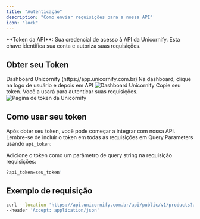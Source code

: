 ```yaml
---
title: "Autenticação"
description: "Como enviar requisições para a nossa API"
icon: "lock"
---
```


<Tip>
  **Token da API**: Sua credencial de acesso à API da Unicornify. Esta chave
  identifica sua conta e autoriza suas requisições.
</Tip>

## Obter seu Token

<Steps>
  <Step title="Acesse a dashboard da Unicornify">
    <Card>Dashboard Unicornify (https://app.unicornify.com.br)</Card>
  </Step>
  <Step title="Clique em API">
    <Card>
      Na dashboard, clique na logo de usuário e depois em API
      <img src="/images/dashboard.png" alt="Dashboard Unicornify" />
    </Card>
  </Step>
  <Step title="Copie seu Token">
    <Card>
      Copie seu token. Você a usará para autenticar suas requisições.
      <img src="/images/api-page.png" alt="Pagina de token da Unicornify" />
    </Card>
  </Step>
</Steps>

## Como usar seu token

Após obter seu token, você pode começar a integrar com nossa API. Lembre-se de incluir o token em todas as requisições em Query Parameters usando `api_token`:

Adicione o token como um parâmetro de query string na requisição requisições:

```bash
?api_token=seu_token'
```

## Exemplo de requisição

```bash
curl --location 'https://api.unicornify.com.br/api/public/v1/products?api_token=seu_token' \
--header 'Accept: application/json'
```
